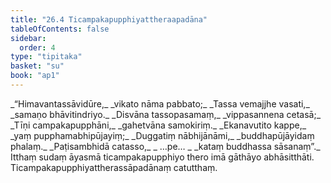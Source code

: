 ```yaml
---
title: "26.4 Ticampakapupphiyattheraapadāna"
tableOfContents: false
sidebar:
  order: 4
type: "tipitaka"
basket: "su"
book: "ap1"
---
```



<DynamicBreadcrumb />

<Division number="13" book="ap1" bookNo="20" page="256">

<Paragraph number="3112" type="verses" book="ap1">
_“Himavantassāvidūre,_  
_vikato nāma pabbato;_  
_Tassa vemajjhe vasati,_  
_samaṇo bhāvitindriyo._  

</Paragraph>

</Division>
<Division number="14" book="ap1" bookNo="20" page="256">

<Paragraph number="3113" type="verses" book="ap1">
_Disvāna tassopasamaṃ,_  
_vippasannena cetasā;_  
_Tīṇi campakapupphāni,_  
_gahetvāna samokiriṃ._  

</Paragraph>

</Division>
<Division number="15" book="ap1" bookNo="20" page="256">

<Paragraph number="3114" type="verses" book="ap1">
_Ekanavutito kappe,_  
_yaṃ pupphamabhipūjayiṃ;_  
_Duggatiṃ nābhijānāmi,_  
_buddhapūjāyidaṃ phalaṃ._  

</Paragraph>

</Division>
<Division number="16" book="ap1" bookNo="20" page="256">

<Paragraph number="3115" type="verses" book="ap1">
_Paṭisambhidā catasso,_  
_ …pe… _  
_kataṃ buddhassa sāsanaṃ”._  

</Paragraph>

<Paragraph number="3116" book="ap1">
Itthaṃ sudaṃ āyasmā ticampakapupphiyo thero imā gāthāyo abhāsitthāti.

</Paragraph>
</Division>

<Paragraph number="3117" type="center" book="ap1">
Ticampakapupphiyattherassāpadānaṃ catutthaṃ.
</Paragraph>